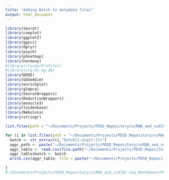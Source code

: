 ```yaml
---
title: "Adding Batch to metadata files"
output: html_document
---
```


```R
library(Seurat)
library(cowplot)
library(ggplot2)
library(ggsci)
library(dplyr)
library(psych)
library(pheatmap)
library(harmony)
#library(clusterProfiler)
#library(org.Hs.eg.db)
library(DOSE)
library(GOSemSim)
library(enrichplot)
library(glmpca)
library(SeuratWrappers)
library(ReductionWrappers)
library(monocle3)
library(leidenbase)
library(Nebulosa)
library(stringr)
```


```R

list.files(path = "~/Documents/Projects/PD5D_Repository/scRNA_and_scATAC-seq_Markdowns/MTG/", pattern = "batch[[:digit:]]+_ASAP_snRNA-seq_[[:digit:]]+")

for (i in list.files(path = "~/Documents/Projects/PD5D_Repository/scRNA_and_scATAC-seq_Markdowns/MTG/", pattern = "batch[[:digit:]]+_ASAP_snRNA-seq_[[:digit:]]+")) {
  batch <- str_extract(i,"batch[[:digit:]]+")
  aggr_path <- paste("~/Documents/Projects/PD5D_Repository/scRNA_and_scATAC-seq_Markdowns/MTG/",i,"/scRNA-seq/Files/cellranger_matrices/cellranger_aggr_matrices/aggregation.csv")
  aggr_table <- read.csv(file.path("~/Documents/Projects/PD5D_Repository/scRNA_and_scATAC-seq_Markdowns/MTG/",i,"/scRNA-seq/Files/cellranger_matrices/cellranger_aggr_matrices", "aggregation.csv"), stringsAsFactors=F, colClasses = c("sex"="character"))
  aggr_table$batch <- batch
  write.csv(aggr_table, file = paste("~/Documents/Projects/PD5D_Repository/scRNA_and_scATAC-seq_Markdowns/MTG/",i,"/scRNA-seq/Files/cellranger_matrices/cellranger_aggr_matrices/aggregation.csv", sep = ""), quote = FALSE, row.names = FALSE)

}
#~/Documents/Projects/PD5D_Repository/scRNA_and_scATAC-seq_Markdowns/MTG/














```



